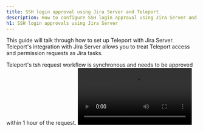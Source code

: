 ```yaml
---
title: SSH login approval using Jira Server and Teleport
description: How to configure SSH login approval using Jira Server and Teleport
h1: SSH login approvals using Jira Server
---
```


This guide will talk through how to set up Teleport with Jira Server. Teleport's integration with Jira Server allows you to treat Teleport access and permission requests as Jira tasks.

<Admonition type="note">
  Teleport's tsh request workflow is synchronous and needs to be approved within 1 hour of the request.
</Admonition>

<video controls>
  <source
    src="../../../img/enterprise/plugins/jira/jira-server.mp4"
    type="video/mp4"
  />

  <source
    src="../../../img/enterprise/plugins/jira/jira-server.webm"
    type="video/webm"
  />

  Your browser does not support the video tag.
</video>

## Setup

### Prerequisites

- A running Teleport Cluster
- Admin Privileges with access and control of [`tctl`](../../setup/reference/cli.mdx#tctl)
- A Jira Server installation with owner privileges, specifically to set up webhooks, issue types, and workflows. This plugin has been tested with Jira Software 8.8.0

Teleport Cloud requires that plugins connect through the Proxy Service (`mytenant.teleport.sh:443`). Open Source and Enterprise installations can connect to the Auth Service (`auth.example.com:3025`) directly.

### Create a user and role for access

(!docs/pages/includes/plugins/rbac.mdx!)

### Export access-plugin certificate

(!docs/pages/includes/plugins/identity-export.mdx!)

We'll reference these files later when [configuring the plugins](#configuration-file).

### Setting up your Jira Server instance

#### Creating a project

The Teleport Jira plugin relies on your Jira project having a board with at least three statuses (columns): Pending, Approved, and Denied. It's therefore the easiest scenario to create a new Jira project for Teleport to use.

The specific type of project you choose when you create it doesn't matter, as long as you can setup a Kanban Board for it, but we recommend that you go with Kanban Software Development. This will reduce the amount of setup work you'll have to do and provide the board out of the box.

You'll need the project key for the Teleport plugin settings later on. It's usually a 3 character code for the project.

#### Setting up a request ID field on Jira

Teleport stores the request metadata in a special Jira custom field that must be named `teleportAccessRequestId`. To create that field, go to Administration -> Issues -> Custom Fields -> Add Custom Field.

Name the field `teleportAccessRequestId`, and choose Text Field (single line) as the field type. Assign the field to your project, or make it global. Teleport Access Request ID is an internal field and it's not supposed to be edited by users, so you can leave the Screens section blank. That means that the field won't show up in Jira's UI.

Go to Project Settings -> Fields and make sure that the `teleportAccessRequestId` field shows up on the list of fields available in this project.

#### Setting up the status board

The default Jira Software workflow has a different board setup than what Teleport needs, so we'll set up another workflow and assign that workflow to the project board.

Go to Administration -> Workflows. You can choose to add a new workflow (recommended), or edit the existing workflow. It will be called Software Simplified Workflow for Project NAME by default. It's only used in your single project, so it's safe to edit it.

Edit the workflow to have these three states:

1. Pending
2. Approved
3. Denied

The rules of the workflow must meet these requirements:

- New created issues should be in Pending state.
- It should be possible to move from Pending to Approved
- It should be possible to move from Pending to Declined.
- You can choose to make the workflow strict and restrict moving requests from Approved state to Declined state and vice versa, or leave that flexible. Teleport will only change the request status once, i.e. the first time the request is approved or denied on your Jira board.

With the Jira workflow editor, you can set up who can approve or deny an access reuqest based on their Jira user permissions. We won't cover that in this guide as it mostly relates to Jira settings. By default Teleport will allow anyone who can use the workflow to approve or deny the request.

Go to your Project Settings -> Workflows, and make sure that the workflow that you just created or edited is applied to the project you'll use for Teleport integration.

### Setting up the webhook

Teleport Jira Plugin will listen for a webhook that Jira Server sends when a request is approved or denied. Go to Settings -> System -> Webhooks to set up the webhook. The webhook needs to be sent when issues are updated or deleted.


## Installing

We recommend installing Teleport plugins alongside the Teleport Proxy. This is an ideal
location as plugins have a low memory footprint, and will require both public internet access
and Teleport Auth Service access.

<Tabs>
<TabItem label="Download">
  ```code
  $ curl -L -O https://get.gravitational.com/teleport-access-jira-v(=teleport.plugin.version=)-linux-amd64-bin.tar.gz
  $ tar -xzf teleport-access-jira-v(=teleport.plugin.version=)-linux-amd64-bin.tar.gz
  $ cd teleport-access-jira
  $ ./install
  ```
</TabItem>
<TabItem label="From Source">
  To install from source you need `git` and `go` installed. If you do not have Go installed, visit the Go [downloads page](https://go.dev/dl/).

  ```code
  # Checkout teleport-plugins
  $ git clone https://github.com/gravitational/teleport-plugins.git
  $ cd teleport-plugins/access/jira
  $ make
  ```
Run `./install` from `teleport-jira` or place the executable in the appropriate `/usr/bin` or `/usr/local/bin` on the server installation.
</TabItem>
<TabItem label="Docker">
  ```code
  $ docker pull quay.io/gravitational/teleport-plugin-jira:(=teleport.plugin.version=)
  ```
</TabItem>
</Tabs>

<Details title="Installing via Helm?">
  ```code
  $ helm repo add teleport https://charts.releases.teleport.dev/
  $ helm install teleport-plugin-jira teleport/teleport-plugin-jira --values teleport-jira-helm.yaml
  ```

  See an example for `teleport-jira-helm.yaml` under [Running Teleport in Kubernetes?](#running-teleport-in-kubernetes)
</Details>

## Configuration file

Teleport Jira Plugin uses a config file in TOML format. Generate a boilerplate config by
running the following command:

```code
$ teleport-jira configure > teleport-jira.toml
$ sudo mv teleport-jira.toml /etc
```

By default, the Jira Teleport plugin will use a config in `/etc/teleport-jira.toml`, and you can override it with `-c config/file/path.toml` flag.

<Tabs>
<TabItem label="Self-Hosted" scope={["oss", "enterprise"]}>
```toml
(!examples/resources/plugins/teleport-jira-self-hosted.toml!)
```
</TabItem>
<TabItem label="Cloud" scope={["cloud"]}>
```toml
(!examples/resources/plugins/teleport-jira-cloud.toml!)
```
</TabItem>
</Tabs>

<Details title="Running Teleport in Kubernetes?">
  <Tabs>
    <TabItem label="Self-hosted" scope={["oss","enterprise","cloud"]}>

```yaml
(!examples/resources/plugins/teleport-jira-helm-self.yaml!)
```

  </TabItem>
  <TabItem label="Cloud" scope={["cloud"]}>

```yaml
(!examples/resources/plugins/teleport-jira-helm-cloud.yaml!)
```

    </TabItem>
  </Tabs>

Use the following command to create a Kubernetes secret from the identity file
generated in the [export identity](#export-access-plugin-certificate) section:

```console
kubectl create secret generic teleport-plugin-jira-identity --from-file=auth_id=auth.pem
```

For installation instructions, see [Installing via Helm?](#installing-via-helm)
</Details>

The `[teleport]` section describes where the Teleport service is running, and what keys the plugin should use to authenticate itself. Use the keys that you've generated [above](#export-access-plugin-certificate).

The `[jira]` section requires a few things:

1. Your Jira Cloud or Jira Server URL. For Jira Cloud, it looks something like `yourcompany.atlassian.net`.
2. Your username on Jira, i.e. benarent **Note: Not your email address.**
3. Your Jira API token. **For Jira Server, this is a password. It's a good idea to create a separate user record with permissions limited to accessing this particular project board, and use this with the bot.**
4. And the Jira Project key, available in Project settings.

The `[http]` setting block describes how the Plugin's HTTP server works. The HTTP server is responsible for listening for updates from Jira, and processing updates, like when someone drags a task from Inbox to Approved column.

You must provide an address the server should listen on, and a certificate to use, unless you plan on running with `--insecure-no-tls`, which we don't recommend in production.

## Testing

You should be able to run the Teleport plugin now!

```code
$ teleport-jira start
# INFO   Starting Teleport Access JIRAbot 0.1.0-alpha.3:teleport-jira-v0.1.0-alpha.3-0-gea1ef8e jira/app.go:74
# DEBU   Checking Teleport server version jira/app.go:150
# DEBU   Starting JIRA API health check... jira/app.go:111
# DEBU   Checking out JIRA project... jira/bot.go:145
# DEBU   Found project "TEL1": "Tel-kb" jira/bot.go:150
# DEBU   Checking out JIRA project permissions... jira/bot.go:152
# DEBU   JIRA API health check finished ok jira/app.go:117
# DEBU   Starting secure HTTPS server on 66.66.66.66:8081 utils/http.go:235
# DEBU   Watcher connected access/service_job.go:62
```

The log output should look familiar to what the Teleport service logs. You should see that it connected to Teleport and is listening for new Teleport requests and Jira webhooks.

Go ahead and test it:

```code
$ tsh login --request-roles=admin
```

That should create a new permission request on Teleport (you can test if it did with `tctl request ls` ), and you should see a new task on your Jira project board.

### Set up systemd

In production, we recommend starting the Teleport plugin daemon via an init system like systemd.
Here's the recommended Teleport plugin service unit file for systemd:

```ini
(!examples/systemd/plugins/teleport-jira.service!)
```

Save this as `teleport-jira.service`.

## Audit log

The plugin will let anyone with access to the Jira board approve or deny requests, so it's important to review Teleport's audit log.

## Feedback

If you have any issues with this plugin please create an [issue here](https://github.com/gravitational/teleport-plugins/issues/new).
